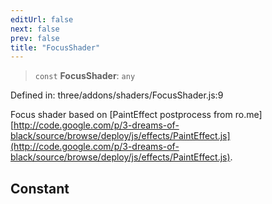 ```yaml
---
editUrl: false
next: false
prev: false
title: "FocusShader"
---
```


> `const` **FocusShader**: `any`

Defined in: three/addons/shaders/FocusShader.js:9

Focus shader based on [PaintEffect postprocess from ro.me][http://code.google.com/p/3-dreams-of-black/source/browse/deploy/js/effects/PaintEffect.js](http://code.google.com/p/3-dreams-of-black/source/browse/deploy/js/effects/PaintEffect.js).

## Constant
